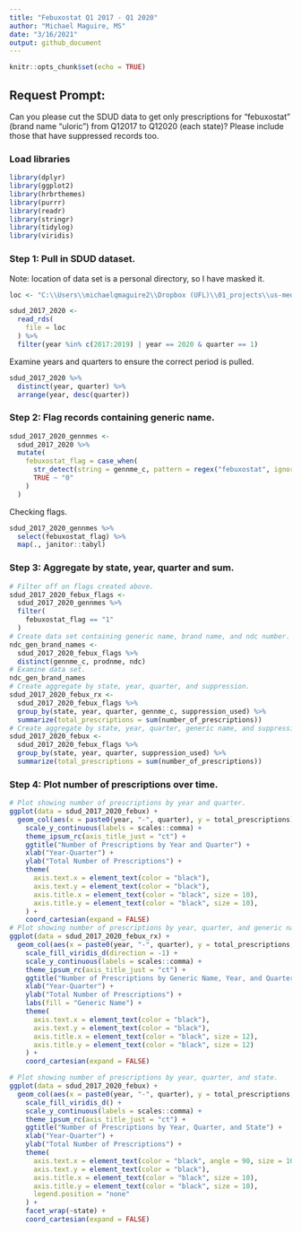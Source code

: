 ```yaml
---
title: "Febuxostat Q1 2017 - Q1 2020"
author: "Michael Maguire, MS"
date: "3/16/2021"
output: github_document
---
```


```r
knitr::opts_chunk$set(echo = TRUE)
```

## Request Prompt:

Can you please cut the SDUD data to get only prescriptions for "febuxostat" (brand name "uloric") from Q12017 to Q12020 (each state)? Please include those that have suppressed records too.

### Load libraries

```r
library(dplyr)
library(ggplot2)
library(hrbrthemes)
library(purrr)
library(readr)
library(stringr)
library(tidylog)
library(viridis)
```

### Step 1: Pull in SDUD dataset.

Note: location of data set is a personal directory, so I have masked it.

```r
loc <- "C:\\Users\\michaelqmaguire2\\Dropbox (UFL)\\01_projects\\us-medicaid-drug-utilization\\us-medicaid-drug-utilziation\\data\\clean\\medicaid-sdud-2000-2020.rds"
```

```r
sdud_2017_2020 <-
  read_rds(
    file = loc
  ) %>%
  filter(year %in% c(2017:2019) | year == 2020 & quarter == 1)
```

Examine years and quarters to ensure the correct period is pulled.

```r
sdud_2017_2020 %>%
  distinct(year, quarter) %>%
  arrange(year, desc(quarter))
```

### Step 2: Flag records containing generic name.

```r
sdud_2017_2020_gennmes <- 
  sdud_2017_2020 %>%
  mutate(
    febuxostat_flag = case_when(
      str_detect(string = gennme_c, pattern = regex("febuxostat", ignore_case = TRUE)) ~ "1",
      TRUE ~ "0"
    )
  )
```

Checking flags.

```r
sdud_2017_2020_gennmes %>%
  select(febuxostat_flag) %>%
  map(., janitor::tabyl)
```

### Step 3: Aggregate by state, year, quarter and sum.

```r
# Filter off on flags created above.
sdud_2017_2020_febux_flags <-
  sdud_2017_2020_gennmes %>%
  filter(
    febuxostat_flag == "1"
  )
# Create data set containing generic name, brand name, and ndc number.
ndc_gen_brand_names <- 
  sdud_2017_2020_febux_flags %>%
  distinct(gennme_c, prodnme, ndc)
# Examine data set.
ndc_gen_brand_names
# Create aggregate by state, year, quarter, and suppression.
sdud_2017_2020_febux_rx <-
  sdud_2017_2020_febux_flags %>%
  group_by(state, year, quarter, gennme_c, suppression_used) %>%
  summarize(total_prescriptions = sum(number_of_prescriptions))
# Create aggregate by state, year, quarter, generic name, and suppression. 
sdud_2017_2020_febux <- 
  sdud_2017_2020_febux_flags %>%
  group_by(state, year, quarter, suppression_used) %>%
  summarize(total_prescriptions = sum(number_of_prescriptions))
```

### Step 4: Plot number of prescriptions over time.

```r
# Plot showing number of prescriptions by year and quarter.
ggplot(data = sdud_2017_2020_febux) +
  geom_col(aes(x = paste0(year, "-", quarter), y = total_prescriptions), fill = "forestgreen", alpha = 0.95) +
    scale_y_continuous(labels = scales::comma) + 
    theme_ipsum_rc(axis_title_just = "ct") +
    ggtitle("Number of Prescriptions by Year and Quarter") +
    xlab("Year-Quarter") +
    ylab("Total Number of Prescriptions") +
    theme(
      axis.text.x = element_text(color = "black"),
      axis.text.y = element_text(color = "black"),
      axis.title.x = element_text(color = "black", size = 10),
      axis.title.y = element_text(color = "black", size = 10),
    ) +
    coord_cartesian(expand = FALSE)
# Plot showing number of prescriptions by year, quarter, and generic name.
ggplot(data = sdud_2017_2020_febux_rx) +
  geom_col(aes(x = paste0(year, "-", quarter), y = total_prescriptions, fill = gennme_c)) +
    scale_fill_viridis_d(direction = -1) +
    scale_y_continuous(labels = scales::comma) +
    theme_ipsum_rc(axis_title_just = "ct") +
    ggtitle("Number of Prescriptions by Generic Name, Year, and Quarter") +
    xlab("Year-Quarter") +
    ylab("Total Number of Prescriptions") +
    labs(fill = "Generic Name") +
    theme(
      axis.text.x = element_text(color = "black"),
      axis.text.y = element_text(color = "black"),
      axis.title.x = element_text(color = "black", size = 12),
      axis.title.y = element_text(color = "black", size = 12)
    ) +
    coord_cartesian(expand = FALSE)
```
```r
# Plot showing number of prescriptions by year, quarter, and state.
ggplot(data = sdud_2017_2020_febux) +
  geom_col(aes(x = paste0(year, "-", quarter), y = total_prescriptions, fill = state), alpha = 0.95) +
    scale_fill_viridis_d() +
    scale_y_continuous(labels = scales::comma) + 
    theme_ipsum_rc(axis_title_just = "ct") +
    ggtitle("Number of Prescriptions by Year, Quarter, and State") +
    xlab("Year-Quarter") +
    ylab("Total Number of Prescriptions") +
    theme(
      axis.text.x = element_text(color = "black", angle = 90, size = 10, hjust = 0.25, vjust = 0.25),
      axis.text.y = element_text(color = "black"),
      axis.title.x = element_text(color = "black", size = 10),
      axis.title.y = element_text(color = "black", size = 10),
      legend.position = "none"
    ) +
    facet_wrap(~state) +
    coord_cartesian(expand = FALSE)
```
